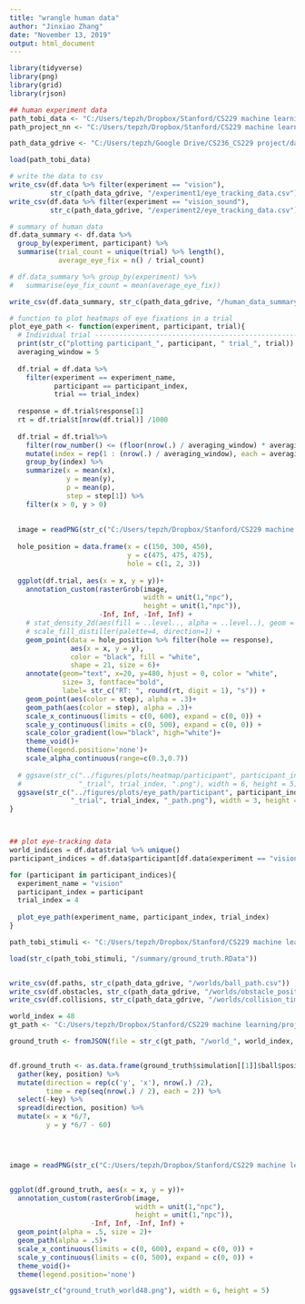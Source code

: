 ```yaml
---
title: "wrangle human data"
author: "Jinxiao Zhang"
date: "November 13, 2019"
output: html_document
---
```


```r
library(tidyverse)
library(png)
library(grid)
library(rjson)
```

```r
## human experiment data
path_tobi_data <- "C:/Users/tepzh/Dropbox/Stanford/CS229 machine learning/project/plinko_traking_Tobi/plinko_tracking/code/R/plinko_eye_tracking_data.RData"
path_project_nn <- "C:/Users/tepzh/Dropbox/Stanford/CS229 machine learning/project/plinko_nn"

path_data_gdrive <- "C:/Users/tepzh/Google Drive/CS236_CS229 project/data"

load(path_tobi_data)

# write the data to csv
write_csv(df.data %>% filter(experiment == "vision"), 
          str_c(path_data_gdrive, "/experiment1/eye_tracking_data.csv"))
write_csv(df.data %>% filter(experiment == "vision_sound"), 
          str_c(path_data_gdrive, "/experiment2/eye_tracking_data.csv"))

# summary of human data
df.data_summary <- df.data %>% 
  group_by(experiment, participant) %>% 
  summarise(trial_count = unique(trial) %>% length(),
            average_eye_fix = n() / trial_count)

# df.data_summary %>% group_by(experiment) %>% 
#   summarise(eye_fix_count = mean(average_eye_fix))

write_csv(df.data_summary, str_c(path_data_gdrive, "/human_data_summary.csv"))
```


```r

# function to plot heatmaps of eye fixations in a trial
plot_eye_path <- function(experiment, participant, trial){
  # Individual trial ------------------------------------------------------------------
  print(str_c("plotting participant_", participant, " trial_", trial))
  averaging_window = 5
  
  df.trial = df.data %>% 
    filter(experiment == experiment_name,
           participant == participant_index,
           trial == trial_index) 
  
  response = df.trial$response[1]
  rt = df.trial$t[nrow(df.trial)] /1000
  
  df.trial = df.trial%>% 
    filter(row_number() <= (floor(nrow(.) / averaging_window) * averaging_window)) %>%
    mutate(index = rep(1 : (nrow(.) / averaging_window), each = averaging_window)) %>%
    group_by(index) %>%
    summarize(x = mean(x),
              y = mean(y),
              p = mean(p),
              step = step[1]) %>%
    filter(x > 0, y > 0)
  
  
  image = readPNG(str_c("C:/Users/tepzh/Dropbox/Stanford/CS229 machine learning/project/plinko_traking_Tobi/plinko_tracking/figures/images/png/final/world_", trial_index , ".png"))
  
  hole_position = data.frame(x = c(150, 300, 450), 
                             y = c(475, 475, 475), 
                             hole = c(1, 2, 3))
  
  ggplot(df.trial, aes(x = x, y = y))+
    annotation_custom(rasterGrob(image,
                                 width = unit(1,"npc"),
                                 height = unit(1,"npc")),
                      -Inf, Inf, -Inf, Inf) +
    # stat_density_2d(aes(fill = ..level.., alpha = ..level..), geom = "polygon")+
    # scale_fill_distiller(palette=4, direction=1) +
    geom_point(data = hole_position %>% filter(hole == response),
               aes(x = x, y = y),
               color = "black", fill = "white", 
               shape = 21, size = 6)+
    annotate(geom="text", x=20, y=480, hjust = 0, color = "white", 
             size= 3, fontface="bold",
             label= str_c("RT: ", round(rt, digit = 1), "s")) +
    geom_point(aes(color = step), alpha = .3)+
    geom_path(aes(color = step), alpha = .3)+
    scale_x_continuous(limits = c(0, 600), expand = c(0, 0)) +
    scale_y_continuous(limits = c(0, 500), expand = c(0, 0)) +
    scale_color_gradient(low="black", high="white")+
    theme_void()+
    theme(legend.position='none')+
    scale_alpha_continuous(range=c(0.3,0.7))
  
  # ggsave(str_c("../figures/plots/heatmap/participant", participant_index,
  #              "_trial", trial_index, ".png"), width = 6, height = 5)
  ggsave(str_c("../figures/plots/eye_path/participant", participant_index,
               "_trial", trial_index, "_path.png"), width = 3, height = 2.5)
}



## plot eye-tracking data
world_indices = df.data$trial %>% unique()
participant_indices = df.data$participant[df.data$experiment == "vision"] %>% unique()

for (participant in participant_indices){
  experiment_name = "vision"
  participant_index = participant
  trial_index = 4
  
  plot_eye_path(experiment_name, participant_index, trial_index)
}

```



```r
path_tobi_stimuli <- "C:/Users/tepzh/Dropbox/Stanford/CS229 machine learning/project/plinko_traking_Tobi/plinko_tracking/data/experiment_1/stimuli"

load(str_c(path_tobi_stimuli, "/summary/ground_truth.RData"))


write_csv(df.paths, str_c(path_data_gdrive, "/worlds/ball_path.csv"))
write_csv(df.obstacles, str_c(path_data_gdrive, "/worlds/obstacle_positions.csv"))
write_csv(df.collisions, str_c(path_data_gdrive, "/worlds/collision_times.csv"))

```




```r
world_index = 48
gt_path <- "C:/Users/tepzh/Dropbox/Stanford/CS229 machine learning/project/plinko_traking_Tobi/plinko_tracking/data/experiment_1/stimuli/ground_truth"

ground_truth <- fromJSON(file = str_c(gt_path, "/world_", world_index, ".json"))


df.ground_truth <- as.data.frame(ground_truth$simulation[[1]]$ball$position) %>% 
  gather(key, position) %>% 
  mutate(direction = rep(c('y', 'x'), nrow(.) /2),
         time = rep(seq(nrow(.) / 2), each = 2)) %>% 
  select(-key) %>% 
  spread(direction, position) %>% 
  mutate(x = x *6/7,
         y = y *6/7 - 60)




image = readPNG(str_c("C:/Users/tepzh/Dropbox/Stanford/CS229 machine learning/project/plinko_traking_Tobi/plinko_tracking/figures/images/png/initial/world_", world_index, ".png"))


ggplot(df.ground_truth, aes(x = x, y = y))+
  annotation_custom(rasterGrob(image,
                               width = unit(1,"npc"),
                               height = unit(1,"npc")),
                    -Inf, Inf, -Inf, Inf) +
  geom_point(alpha = .5, size = 2)+
  geom_path(alpha = .5)+
  scale_x_continuous(limits = c(0, 600), expand = c(0, 0)) +
  scale_y_continuous(limits = c(0, 500), expand = c(0, 0)) +
  theme_void()+
  theme(legend.position='none')

ggsave(str_c("ground_truth_world48.png"), width = 6, height = 5)
```

